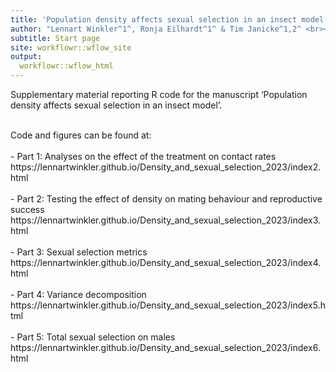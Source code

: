 ```yaml
---
title: 'Population density affects sexual selection in an insect model'
author: "Lennart Winkler^1^, Ronja Eilhardt^1^ & Tim Janicke^1,2^ <br></br>  ^1^Applied Zoology, Technical University Dresden <br> ^2^Centre d’Écologie Fonctionnelle et Évolutive, UMR 5175, CNRS, Université de Montpellier</br>"
subtitle: Start page
site: workflowr::wflow_site
output:
  workflowr::wflow_html
---
```


Supplementary material reporting R code for the manuscript 'Population density affects sexual selection in an insect model'.<br><br>

Code and figures can be found at:<br><br>
- Part 1: Analyses on the effect of the treatment on contact rates <br>
https://lennartwinkler.github.io/Density_and_sexual_selection_2023/index2.html
<br><br>
- Part 2: Testing the effect of density on mating behaviour and reproductive success <br>
https://lennartwinkler.github.io/Density_and_sexual_selection_2023/index3.html
<br><br>
- Part 3: Sexual selection metrics  <br>
https://lennartwinkler.github.io/Density_and_sexual_selection_2023/index4.html
<br><br>
- Part 4: Variance decomposition <br>
https://lennartwinkler.github.io/Density_and_sexual_selection_2023/index5.html
<br><br>
- Part 5: Total sexual selection on males <br>
https://lennartwinkler.github.io/Density_and_sexual_selection_2023/index6.html
